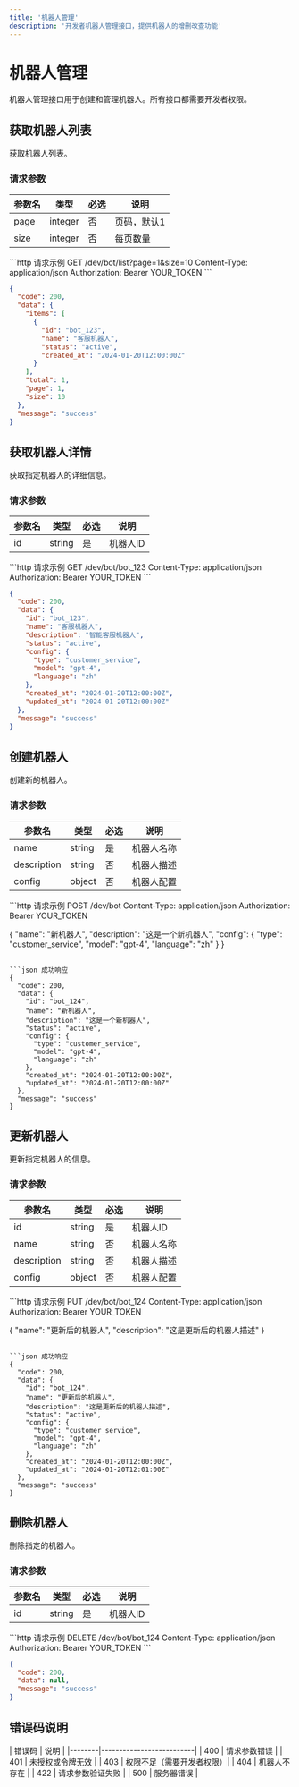 ```yaml
---
title: '机器人管理'
description: '开发者机器人管理接口，提供机器人的增删改查功能'
---
```


# 机器人管理

<Note>
  机器人管理接口用于创建和管理机器人。所有接口都需要开发者权限。
</Note>

## 获取机器人列表

<ParamField path="/dev/bot/list" method="GET">
获取机器人列表。

### 请求参数

| 参数名   | 类型    | 必选 | 说明         |
|----------|---------|------|--------------|
| page     | integer | 否   | 页码，默认1  |
| size     | integer | 否   | 每页数量     |

<CodeGroup>
```http 请求示例
GET /dev/bot/list?page=1&size=10
Content-Type: application/json
Authorization: Bearer YOUR_TOKEN
```

```json 成功响应
{
  "code": 200,
  "data": {
    "items": [
      {
        "id": "bot_123",
        "name": "客服机器人",
        "status": "active",
        "created_at": "2024-01-20T12:00:00Z"
      }
    ],
    "total": 1,
    "page": 1,
    "size": 10
  },
  "message": "success"
}
```
</CodeGroup>
</ParamField>

## 获取机器人详情

<ParamField path="/dev/bot/:id" method="GET">
获取指定机器人的详细信息。

### 请求参数

| 参数名 | 类型   | 必选 | 说明       |
|--------|--------|------|------------|
| id     | string | 是   | 机器人ID   |

<CodeGroup>
```http 请求示例
GET /dev/bot/bot_123
Content-Type: application/json
Authorization: Bearer YOUR_TOKEN
```

```json 成功响应
{
  "code": 200,
  "data": {
    "id": "bot_123",
    "name": "客服机器人",
    "description": "智能客服机器人",
    "status": "active",
    "config": {
      "type": "customer_service",
      "model": "gpt-4",
      "language": "zh"
    },
    "created_at": "2024-01-20T12:00:00Z",
    "updated_at": "2024-01-20T12:00:00Z"
  },
  "message": "success"
}
```
</CodeGroup>
</ParamField>

## 创建机器人

<ParamField path="/dev/bot" method="POST">
创建新的机器人。

### 请求参数

| 参数名      | 类型   | 必选 | 说明         |
|-------------|--------|------|--------------|
| name        | string | 是   | 机器人名称   |
| description | string | 否   | 机器人描述   |
| config      | object | 否   | 机器人配置   |

<CodeGroup>
```http 请求示例
POST /dev/bot
Content-Type: application/json
Authorization: Bearer YOUR_TOKEN

{
  "name": "新机器人",
  "description": "这是一个新机器人",
  "config": {
    "type": "customer_service",
    "model": "gpt-4",
    "language": "zh"
  }
}
```

```json 成功响应
{
  "code": 200,
  "data": {
    "id": "bot_124",
    "name": "新机器人",
    "description": "这是一个新机器人",
    "status": "active",
    "config": {
      "type": "customer_service",
      "model": "gpt-4",
      "language": "zh"
    },
    "created_at": "2024-01-20T12:00:00Z",
    "updated_at": "2024-01-20T12:00:00Z"
  },
  "message": "success"
}
```
</CodeGroup>
</ParamField>

## 更新机器人

<ParamField path="/dev/bot/:id" method="PUT">
更新指定机器人的信息。

### 请求参数

| 参数名      | 类型   | 必选 | 说明         |
|-------------|--------|------|--------------|
| id          | string | 是   | 机器人ID     |
| name        | string | 否   | 机器人名称   |
| description | string | 否   | 机器人描述   |
| config      | object | 否   | 机器人配置   |

<CodeGroup>
```http 请求示例
PUT /dev/bot/bot_124
Content-Type: application/json
Authorization: Bearer YOUR_TOKEN

{
  "name": "更新后的机器人",
  "description": "这是更新后的机器人描述"
}
```

```json 成功响应
{
  "code": 200,
  "data": {
    "id": "bot_124",
    "name": "更新后的机器人",
    "description": "这是更新后的机器人描述",
    "status": "active",
    "config": {
      "type": "customer_service",
      "model": "gpt-4",
      "language": "zh"
    },
    "created_at": "2024-01-20T12:00:00Z",
    "updated_at": "2024-01-20T12:01:00Z"
  },
  "message": "success"
}
```
</CodeGroup>
</ParamField>

## 删除机器人

<ParamField path="/dev/bot/:id" method="DELETE">
删除指定的机器人。

### 请求参数

| 参数名 | 类型   | 必选 | 说明       |
|--------|--------|------|------------|
| id     | string | 是   | 机器人ID   |

<CodeGroup>
```http 请求示例
DELETE /dev/bot/bot_124
Content-Type: application/json
Authorization: Bearer YOUR_TOKEN
```

```json 成功响应
{
  "code": 200,
  "data": null,
  "message": "success"
}
```
</CodeGroup>
</ParamField>

## 错误码说明

<Card title="错误码说明" icon="triangle-exclamation">
| 错误码 | 说明                     |
|--------|--------------------------|
| 400    | 请求参数错误             |
| 401    | 未授权或令牌无效         |
| 403    | 权限不足（需要开发者权限）|
| 404    | 机器人不存在             |
| 422    | 请求参数验证失败         |
| 500    | 服务器错误               |
</Card>
